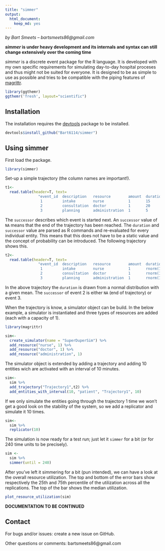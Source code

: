 ```yaml
---
title: "simmer"
output:
  html_document:
    keep_md: yes
---
```

*by Bart Smeets -- bartsmeets86@gmail.com*

__*simmer* is under heavy development and its internals and syntax can still change extensively over the coming time__

*simmer* is a discrete event package for the R language. It is developed with my own specific requirements for simulating day-to-day hospital proceses and thus might not be suited for everyone. It is designed to be as simple to use as possible and tries to be compatible with the piping features of [magrittr](https://github.com/smbache/magrittr). 

```r
library(ggthemr)
ggthemr('fresh', layout="scientific")
```


## Installation

The installation requires the [devtools](https://github.com/hadley/devtools) package to be installed.

```r
devtools$install_github("Bart6114/simmer")
```

## Using simmer

First load the package.

```r
library(simmer)
```

Set-up a simple trajectory (the column names are important!).

```r

t1<-
  read.table(header=T, text=
               "event_id  description   resource        amount  duration      successor
                1         intake        nurse           1       15            2
                2         consultation  doctor          1       20            3
                3         planning      administration  1       5             NA"  )
```

The ```successor``` describes which event is started next. An ```successor``` value of ```NA``` means that the end of the trajectory has been reached. The ```duration``` and ```successor``` value are parsed as R commands and re-evaluated for every individual entity. This means that this does not have to be a static value and the concept of probability can be introduced. The following trajectory shows this.

```r

t2<-
  read.table(header=T, text=
               "event_id  description   resource        amount  duration      successor
                1         intake        nurse           1       rnorm(1,15)   2
                2         consultation  doctor          1       rnorm(1,20)   sample(c(NA,3),1)
                3         planning      administration  1       rnorm(1,5)    NA"  )
```

In the above trajectory the ```duration``` is drawn from a normal distribution with a given mean. The ```successor``` of event 2 is either ```NA``` (end of trajectory) or event 3.

When the trajectory is know, a simulator object can be build. In the below example, a simulator is instantiated and three types of resources are added (each with a capacity of 1).

```r
library(magrittr)

sim<-
  create_simulator(name = "SuperDuperSim") %>%
  add_resource("nurse", 1) %>%
  add_resource("doctor", 1) %>%
  add_resource("administration", 1)

```

The simulator object is extended by adding a trajectory and adding 10 entities wich are activated with an interval of 10 minutes.

```r

sim<-
  sim %>%
  add_trajectory("Trajectory1",t2) %>%
  add_entities_with_interval(10, "patient", "Trajectory1", 10)

```

If we only simulate the entities going through the trajectory 1 time we won't get a good look on the stability of the system, so we add a replicator and simulate it 10 times.

```r

sim<-
  sim %>%
  replicator(10)
```

The simulation is now ready for a test run; just let it ```simmer``` for a bit (or for 240 time units to be precisely).

```r
sim <-
  sim %>%
  simmer(until = 240)
```

After you've left it simmering for a bit (pun intended), we can have a look at the overall resource utilization. The top and bottom of the error bars show respectively the 25th and 75th percentile of the utilization across all the replications. The top of the bar shows the median utilization.

```r
plot_resource_utilization(sim)
```


**DOCUMENTATION TO BE CONTINUED**

## Contact

For bugs and/or issues: create a new issue on GitHub.

Other questions or comments: bartsmeets86@gmail.com








